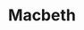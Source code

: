 ---
type: Meta
title: Macbeth
publishedAt: 2023-12-12
summary: The blessing and curse of the everlasting guilty crown
tags: literature
image: /crown.jpg
---